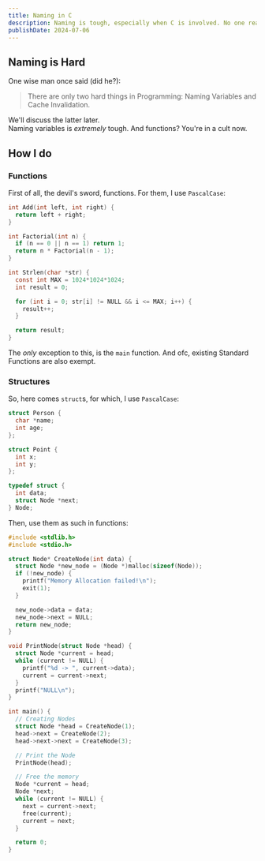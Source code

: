 ```yaml
---
title: Naming in C
description: Naming is tough, especially when C is involved. No one reaches any conclusion, so here's mine.
publishDate: 2024-07-06
---
```



## Naming is Hard

One wise man once said (did he?):

> There are only two hard things in Programming: Naming Variables and Cache Invalidation.

We'll discuss the latter later.  
Naming variables is _extremely_ tough. And functions? You're in a cult now.

## How I do

### Functions

First of all, the devil's sword, functions. For them, I use `PascalCase`:

```c title="pascalcased_fn.c"
int Add(int left, int right) {
  return left + right;
}

int Factorial(int n) {
  if (n == 0 || n == 1) return 1;
  return n * Factorial(n - 1);
}

int Strlen(char *str) {
  const int MAX = 1024*1024*1024;
  int result = 0;

  for (int i = 0; str[i] != NULL && i <= MAX; i++) {
    result++;
  }

  return result;
}
```

The _only_ exception to this, is the `main` function. And ofc, existing Standard Functions are also exempt.

### Structures

So, here comes `struct`s, for which, I use `PascalCase`:

```c title="pascalcased_struct.c"
struct Person {
  char *name;
  int age;
};

struct Point {
  int x;
  int y;
};

typedef struct {
  int data;
  struct Node *next;
} Node;
```

Then, use them as such in functions:

```c title="using_structs_in_fn.c"
#include <stdlib.h>
#include <stdio.h>

struct Node* CreateNode(int data) {
  struct Node *new_node = (Node *)malloc(sizeof(Node));
  if (!new_node) {
    printf("Memory Allocation failed!\n");
    exit(1);
  }

  new_node->data = data;
  new_node->next = NULL;
  return new_node;
}

void PrintNode(struct Node *head) {
  struct Node *current = head;
  while (current != NULL) {
    printf("%d -> ", current->data);
    current = current->next;
  }
  printf("NULL\n");
}

int main() {
  // Creating Nodes
  struct Node *head = CreateNode(1);
  head->next = CreateNode(2);
  head->next->next = CreateNode(3);

  // Print the Node
  PrintNode(head);

  // Free the memory
  Node *current = head;
  Node *next;
  while (current != NULL) {
    next = current->next;
    free(current);
    current = next;
  }

  return 0;
}
```
